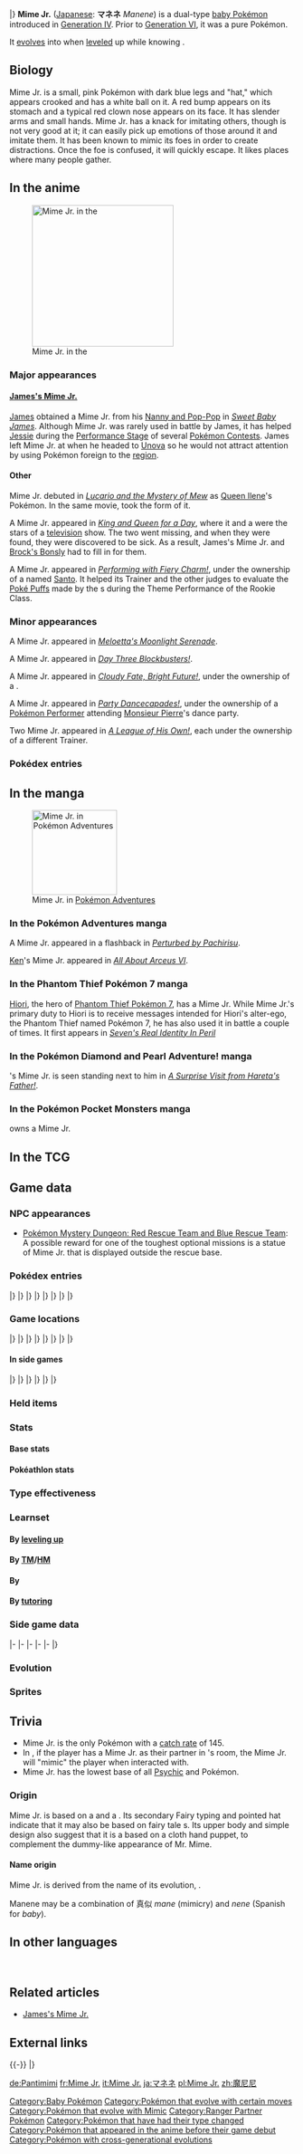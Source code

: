 {{PokémonPrevNext/Head|type=Psychic|type2=Fairy}}
{{PokémonPrevNext/Pokémon|type=Psychic|prevnum=438|prev=Bonsly|nextnum=440|next=Happiny|roundleft=tl|roundright=tr}}
{{PokémonPrevNext/Disambig|species=Mime Jr.}}
|}
{{Pokémon Infobox
|name=Mime Jr.
|jname=マネネ
|tmname=Manene
|image=439Mime Jr.png
|ndex=439
|sdex=094
|karea=Coastal
|kdex=113
|abrow=164
|obrow=169
|opbrow=101
|typebox=1
|type1=Psychic
|type2=Fairy
|category=Mime
|height-ftin=2'00"
|height-m=0.6
|weight-lbs=28.7
|weight-kg=13.0
|abilityn=d
|ability1=Soundproof
|ability2=Filter
|abilityd=Technician
|egggroupn=1
|egggroup1=Undiscovered
|eggcycles=25
|evtotal=1
|evsd=1
|expyield=62
|oldexp=78
|lv100exp=1,000,000
|gendercode=127
|color=Pink
|catchrate=145
|body=12
|pokefordex=mime_jr
|generation=4
|friendship=70
}}
'''Mime Jr.''' ([[List of Japanese Pokémon names|Japanese]]: '''マネネ''' ''Manene'') is a dual-type {{2t|Psychic|Fairy}} [[baby Pokémon]] introduced in [[Generation IV]]. Prior to [[Generation VI]], it was a pure {{type|Psychic}} Pokémon.

It [[Evolution|evolve]]s into {{p|Mr. Mime}} when [[level]]ed up while knowing {{m|Mimic}}.

==Biology==
Mime Jr. is a small, pink Pokémon with dark blue legs and "hat," which appears crooked and has a white ball on it. A red bump appears on its stomach and a typical red clown nose appears on its face. It has slender arms and small hands. Mime Jr. has a knack for imitating others, though is not very good at it; it can easily pick up emotions of those around it and imitate them. It has been known to mimic its foes in order to create distractions. Once the foe is confused, it will quickly escape. It likes places where many people gather.

==In the anime==
[[File:Santo Mime Jr.png|250px|thumb|left|Mime Jr. in the {{pkmn|anime}}]]
===Major appearances===
====[[James's Mime Jr.]]====
[[James]] obtained a Mime Jr. from his [[Nanny and Pop-Pop]] in ''[[AG147|Sweet Baby James]]''. Although Mime Jr. was rarely used in battle by James, it has helped [[Jessie]] during the [[Appeal|Performance Stage]] of several [[Pokémon Contest]]s. James left Mime Jr. at {{an|Team Rocket HQ}} when he headed to [[Unova]] so he would not attract attention by using Pokémon foreign to the [[region]].

====Other====
Mime Jr. debuted in ''[[M08|Lucario and the Mystery of Mew]]'' as [[Queen Ilene]]'s Pokémon. In the same movie, {{OBP|Mew|M08}} took the form of it.

A Mime Jr. appeared in ''[[AG165|King and Queen for a Day]]'', where it and a {{p|Bonsly}} were the stars of a [[television]] show. The two went missing, and when they were found, they were discovered to be sick. As a result, James's Mime Jr. and [[Brock's Bonsly]] had to fill in for them.

A Mime Jr. appeared in ''[[XY080|Performing with Fiery Charm!]]'', under the ownership of a {{pkmn|Connoisseur}} named [[Santo]]. It helped its Trainer and the other judges to evaluate the [[Poké Puff]]s made by the {{pkmn|Performer}}s during the Theme Performance of the {{to|Dendemille}} {{pkmn|Showcase}} Rookie Class.

===Minor appearances===
A Mime Jr. appeared in ''[[PK24|Meloetta's Moonlight Serenade]]''.

A Mime Jr. appeared in ''[[XY040|Day Three Blockbusters!]]''.

A Mime Jr. appeared in ''[[XY092|Cloudy Fate, Bright Future!]]'', under the ownership of a {{tc|Psychic}}.

A Mime Jr. appeared in ''[[XY105|Party Dancecapades!]]'', under the ownership of a [[Pokémon Performer]] attending [[Monsieur Pierre]]'s dance party.

Two Mime Jr. appeared in ''[[XY125|A League of His Own!]]'', each under the ownership of a different Trainer.

===Pokédex entries===
{{Animedexheader|Emerald}}
{{Animedexbody|AG147|Mime Jr.|Ash's Pokédex|Mime Jr., the Mime Pokémon. It can quickly {{m|Mimic|imitate}} anyone it sees. It can sense people's emotions as well, and when it senses danger it will erect a {{m|barrier}}, so it can escape.}}
{{Animedexfooter/Pokémon|''Advanced Generation''|Emerald}}

==In the manga==
[[File:Ken Mime Jr. Adventures.png|thumb|150px|Mime Jr. in [[Pokémon Adventures]]]]
===In the Pokémon Adventures manga===
A Mime Jr. appeared in a flashback in ''[[PS351|Perturbed by Pachirisu]]''.

[[Team Rocket Elite Trio|Ken]]'s Mime Jr. appeared in ''[[PS457|All About Arceus VI]]''.

===In the Phantom Thief Pokémon 7 manga===
[[Hiori]], the hero of [[Phantom Thief Pokémon 7]], has a Mime Jr. While Mime Jr.'s primary duty to Hiori is to receive messages intended for Hiori's alter-ego, the Phantom Thief named Pokémon 7, he has also used it in battle a couple of times. It first appears in ''[[P7-02|Seven's Real Identity In Peril]]''

===In the Pokémon Diamond and Pearl Adventure! manga===
{{OBP|Jun|DPA}}'s Mime Jr. is seen standing next to him in ''[[DPA27|A Surprise Visit from Hareta's Father!]]''.

===In the Pokémon Pocket Monsters manga===
{{OBP|Dia|Pocket Monsters DP}} owns a Mime Jr.

==In the TCG==
{{main|Mime Jr. (TCG)}}

==Game data==
===NPC appearances===
*[[Pokémon Mystery Dungeon: Red Rescue Team and Blue Rescue Team]]: A possible reward for one of the toughest optional missions is a statue of Mime Jr. that is displayed outside the rescue base.

===Pokédex entries===
{{Dex/Header|type=Psychic|type2=Fairy}}
{{Dex/NA|gen=IV}}
{{Dex/Gen|gen=IV}}
{{Dex/Entry1|v=Diamond|entry=It habitually {{m|mimic}}s foes. Once mimicked, the foe cannot take its eyes off this Pokémon.}}
{{Dex/Entry1|v=Pearl|entry=It likes places where people gather. It mimics foes to confuse them, then makes its getaway.}}
{{Dex/Entry1|v=Platinum|entry=It mimics the expressions and motions of those it sees to understand the feelings of others.}}
{{Dex/Entry2|v=HeartGold|v2=SoulSilver|entry=In an attempt to confuse its enemy, it mimics the enemy’s movements. Then it wastes no time in making itself scarce!}}
|}
|}
{{Dex/Gen|gen=V}}
{{Dex/Entry2|v=Black|v2=White|t=FFF|entry=It mimics the expressions and motions of those it sees to understand the feelings of others.}}
{{Dex/Entry2|v=Black 2|v2=White 2|t=FFF|entry=It mimics the expressions and motions of those it sees to understand the feelings of others.}}
|}
|}
{{Dex/Gen|gen=VI}}
{{Dex/Entry1|v=X|t=FFF|entry=In an attempt to confuse its enemy, it mimics the enemy’s movements. Then it wastes no time in making itself scarce!}}
{{Dex/Entry1|v=Y|entry=It habitually mimics foes. Once mimicked, the foe cannot take its eyes off this Pokémon.}}
{{Dex/Entry1|v=Omega Ruby|t=fff|entry=In an attempt to confuse its enemy, it mimics the enemy’s movements. Then it wastes no time in making itself scarce!}}
{{Dex/Entry1|v=Alpha Sapphire|t=FFF|entry=It habitually mimics foes. Once mimicked, the foe cannot take its eyes off this Pokémon.}}
|}
|}
{{Dex/Gen|gen=VII}}
{{Dex/Entry1|v=Ultra Sun|entry=It does its absolute best to mimic the movements and expressions of its opponents, but it's still not very good at it.}}
{{Dex/Entry1|v=Ultra Moon|entry=When this gifted mimic surprises an opponent, Mime Jr. feels so happy that it ends up forgetting it was imitating something.}}
|}
|}
{{Dex/Footer}}

===Game locations===
{{Availability/Header|type=Psychic|type2=Fairy}}
{{Availability/NA|gen=IV}}
{{Availability/Gen|gen=IV}}
{{Availability/Entry1|v=Diamond|area=[[Route]]s {{rtn|209|Sinnoh}} and {{rtn|210|Sinnoh}}, [[Trophy Garden]]}}
{{Availability/Entry1|v=Pearl|area=[[Trophy Garden]]}}
{{Availability/Entry1|v=Platinum|area=[[Trophy Garden]]}}
{{Availability/Entry2|v=HeartGold|v2=SoulSilver|area={{pkmn|breeding|Breed}} {{p|Mr. Mime}} holding an [[Odd Incense]]}}
{{Availability/Entry1|v=Pokéwalker|color=FF3333|link=Pokéwalker|area={{pw|Sinnoh Field}}}}
|}
|}
{{Availability/Gen|gen=V}}
{{Availability/Entry2/None|v=Black|v2=White}}
{{Availability/Entry1/None|v=Black 2}}
{{Availability/Entry1|v=White 2|area={{pkmn|breeding|Breed}} {{p|Mr. Mime}} holding an [[Odd Incense]]}}
|}
|}
{{Availability/Gen|gen=VI}}
{{Availability/Entry2|v=X|v2=Y|t=fff|area=[[Reflection Cave]] ([[Horde Encounter]])}}
{{Availability/Entry2/None|v=Omega Ruby|v2=Alpha Sapphire}}
|}
|}
{{Availability/Gen|gen=VII}}
{{Availability/Entry2/None|v=Sun|v2=Moon}}
{{Availability/Entry2|v=Ultra Sun|v2=Ultra Moon|area=[[Hau'oli City]]}}
|}
|}
{{Availability/Footer}}

====In side games====
{{Availability/Header|type=Psychic|type2=Fairy}}
{{Availability/NA|gen=IV}}
{{Availability/Gen|gen=IV}}
{{Availability/Entry2|v=MD Time|v2=MD Darkness|link=Pokémon Mystery Dungeon: Explorers of Time and Explorers of Darkness|area=[[Happy Outlook]] (B1-B19)}}
{{Availability/Entry1|v=MD Sky|link=Pokémon Mystery Dungeon: Explorers of Sky|area=[[Happy Outlook]] (B1-B19)}}
{{Availability/Entry1|v=Ranger: SoA|link=Pokémon Ranger: Shadows of Almia|color={{SoA color}}|area=[[Boyleland]]}}
{{Availability/Entry1|v=Rumble|color={{fire color}}|area=[[Eternal Tower]]}}
<!--{{Availability/Entry1|v=MD Stormy|link=Pokémon Mystery Dungeon (WiiWare)|color={{water color}}|area=}}-->
{{Availability/Entry1|v=PokéPark Wii|link=PokéPark Wii: Pikachu's Adventure|color={{grass color}}|area=[[Meeting Place]]}}
{{Availability/Entry1|v=Ranger: GS|link=Pokémon Ranger: Guardian Signs|color={{GS color}}|area=[[Old Mansion]], [[Fire Temple]]}}
|}
|}
{{Availability/Gen|gen=V}}
{{Availability/Entry1|1|v=Rumble Blast|color={{fire color}}|area=Tower: [[Challenger's Ground]]}}
{{Availability/Entry1|1|v=Rumble U|color={{fire color}}|area=[[Toy Collection#Guided by Pichu|Toy Collection: Guided by Pichu]]}}
|}
|}
{{Availability/Gen|gen=VI}}
{{Availability/Entry1|1|v=Battle Trozei|color={{defense color}}|area=[[Mysterious Fountain#Stage 3|Mysterious Fountain: Stage 3]]}}
{{Availability/Entry1|1|v=Shuffle|color={{beauty color}}|area=[[Albens Town|Albens Town: Stage 214]]}}
{{Availability/Entry1|1|v=Rumble World|color={{fire color}}|area=[[Dark Land#Ice Floe Island|Dark Land: Ice Floe Island]] <small>(All Areas)</small>}}
{{Availability/Entry1|1|v=Picross|color={{skill color light}}|area=[[Pokémon Picross Stages#Area 03|Area 03: Stage 03]]}}
|}
|}
{{Availability/Footer}}

===Held items===
{{HeldItems|type=Psychic|type2=Fairy
|dppt1=Leppa Berry|dppt1type=Berry|dppt1rar=5
}}

===Stats===
====Base stats====
{{BaseStats
|type=Psychic
|type2=Fairy
|HP=     20
|Attack= 25
|Defense=45
|SpAtk=  70
|SpDef=  90
|Speed=  60}}

====Pokéathlon stats====
{{Pokéthlon
|type=Psychic
|Speed=4
|SpeedMax=5
|Power=1
|PowerMax=2
|Technique=3
|TechniqueMax=5
|Stamina=1
|StaminaMax=3
|Jump=3
|JumpMax=3
}}

===Type effectiveness===
{{TypeEffectiveness
|type1=Psychic
|type2=Fairy
|Normal=  100
|Fighting= 25
|Flying=  100
|Poison=  200
|Ground=  100
|Rock=    100
|Bug=     100
|Ghost=   200
|Steel=   200
|Fire=    100
|Water=   100
|Grass=   100
|Electric=100
|Psychic=  50
|Ice=     100
|Dragon=    0
|Dark=    100
|Fairy=   100
|notes=yes
|newfairy=yes
|newfairyeffect={{typecolor2|Dragon}}, {{typecolor2|Steel}} and {{typecolor2|Poison}} moves was 1×, {{typecolor2|Dark}} and {{typecolor2|Bug}} was 2× and {{typecolor2|Fighting}} moves was ½×
|fairy=yes
|newdragon=1
|filter=maybe
|filternote={{typecolor|Poison}}-, {{typecolor|Ghost}}-, and {{typecolor2|Steel}} moves is 1½×. In {{color2|000|Generation IV}}-{{color2|000|Generation V}}, the effectiveness of {{typecolor|Bug}}-, {{typecolor|Ghost}}-, and {{typecolor2|Dark}} moves is 1½×}}

===Learnset===
====By [[Level|leveling up]]====
{{learnlist/levelh/7|Mime Jr.|Psychic|Fairy|4|SM|USUM}}
{{learnlist/levelVII|1|1|Barrier|Psychic|Status|—|—|20}}
{{learnlist/levelVII|1|1|Confusion|Psychic|Special|50|100|25||'''}}
{{learnlist/levelVII|N/A|1|Pound|Normal|Physical|40|100|35}}
{{learnlist/levelVII|1|1|Tickle|Normal|Status|—|100|20}}
{{learnlist/levelVII|4|4|Copycat|Normal|Status|—|—|20}}
{{learnlist/levelVII|8|8|Meditate|Psychic|Status|—|—|40}}
{{learnlist/levelVII|11|11|Double Slap|Normal|Physical|15|85|10}}
{{learnlist/levelVII|15|15|Mimic|Normal|Status|—|—|10}}
{{learnlist/levelVII|18|18|Encore|Normal|Status|—|100|5}}
{{learnlist/levelVII|22|22|Light Screen|Psychic|Status|—|—|30}}
{{learnlist/levelVII|22|22|Reflect|Psychic|Status|—|—|20}}
{{learnlist/levelVII|25|25|Psybeam|Psychic|Special|65|100|20||'''}}
{{learnlist/levelVII|29|29|Substitute|Normal|Status|—|—|10}}
{{learnlist/levelVII|32|32|Recycle|Normal|Status|—|—|10}}
{{learnlist/levelVII|36|36|Trick|Psychic|Status|—|100|10}}
{{learnlist/levelVII|39|39|Psychic|Psychic|Special|90|100|10||'''}}
{{learnlist/levelVII|43|43|Role Play|Psychic|Status|—|—|10}}
{{learnlist/levelVII|46|46|Baton Pass|Normal|Status|—|—|40}}
{{learnlist/levelVII|50|50|Safeguard|Normal|Status|—|—|25}}
{{learnlist/levelf/7|Mime Jr.|Psychic|Fairy|4}}

====By [[TM]]/[[HM]]====
{{learnlist/tmh/7|Mime Jr.|Psychic|Fairy|4}}
{{learnlist/tm7|TM03|Psyshock|Psychic|Special|80|100|10||'''}}
{{learnlist/tm7|TM04|Calm Mind|Psychic|Status|&mdash;|&mdash;|20}}
{{learnlist/tm7|TM06|Toxic|Poison|Status|&mdash;|90|10}}
{{learnlist/tm7|TM10|Hidden Power|Normal|Special|60|100|15}}
{{learnlist/tm7|TM11|Sunny Day|Fire|Status|&mdash;|&mdash;|5}}
{{learnlist/tm7|TM12|Taunt|Dark|Status|&mdash;|100|20}}
{{learnlist/tm7|TM16|Light Screen|Psychic|Status|&mdash;|&mdash;|30}}
{{learnlist/tm7|TM17|Protect|Normal|Status|&mdash;|&mdash;|10}}
{{learnlist/tm7|TM18|Rain Dance|Water|Status|&mdash;|&mdash;|5}}
{{learnlist/tm7|TM20|Safeguard|Normal|Status|&mdash;|&mdash;|25}}
{{learnlist/tm7|TM21|Frustration|Normal|Physical|&mdash;|100|20}}
{{learnlist/tm7|TM22|Solar Beam|Grass|Special|120|100|10}}
{{learnlist/tm7|TM24|Thunderbolt|Electric|Special|90|100|15}}
{{learnlist/tm7|TM25|Thunder|Electric|Special|110|70|10}}
{{learnlist/tm7|TM27|Return|Normal|Physical|&mdash;|100|20}}
{{learnlist/tm7|TM29|Psychic|Psychic|Special|90|100|10||'''}}
{{learnlist/tm7|TM30|Shadow Ball|Ghost|Special|80|100|15}}
{{learnlist/tm7|TM31|Brick Break|Fighting|Physical|75|100|15}}
{{learnlist/tm7|TM32|Double Team|Normal|Status|&mdash;|&mdash;|15}}
{{learnlist/tm7|TM33|Reflect|Psychic|Status|&mdash;|&mdash;|20}}
{{learnlist/tm7|TM41|Torment|Dark|Status|&mdash;|100|15}}
{{learnlist/tm7|TM42|Facade|Normal|Physical|70|100|20}}
{{learnlist/tm7|TM44|Rest|Psychic|Status|&mdash;|&mdash;|10}}
{{learnlist/tm7|TM45|Attract|Normal|Status|&mdash;|100|15}}
{{learnlist/tm7|TM46|Thief|Dark|Physical|60|100|25}}
{{learnlist/tm7|TM48|Round|Normal|Special|60|100|15}}
{{learnlist/tm7|TM56|Fling|Dark|Physical|&mdash;|100|10}}
{{learnlist/tm7|TM57|Charge Beam|Electric|Special|50|90|10}}
{{learnlist/tm7|TM73|Thunder Wave|Electric|Status|&mdash;|90|20}}
{{learnlist/tm7|TM77|Psych Up|Normal|Status|&mdash;|&mdash;|10}}
{{learnlist/tm7|TM83|Infestation|Bug|Special|20|100|20}}
{{learnlist/tm7|TM85|Dream Eater|Psychic|Special|100|100|15||'''}}
{{learnlist/tm7|TM86|Grass Knot|Grass|Special|&mdash;|100|20}}
{{learnlist/tm7|TM87|Swagger|Normal|Status|&mdash;|85|15}}
{{learnlist/tm7|TM88|Sleep Talk|Normal|Status|&mdash;|&mdash;|10}}
{{learnlist/tm7|TM90|Substitute|Normal|Status|&mdash;|&mdash;|10}}
{{learnlist/tm7|TM92|Trick Room|Psychic|Status|&mdash;|&mdash;|5}}
{{learnlist/tm7|TM100|Confide|Normal|Status|&mdash;|&mdash;|20}}
{{learnlist/tmf/7|Mime Jr.|Psychic|Fairy|4}}

====By {{pkmn|breeding}}====
{{learnlist/breedh/7|Mime Jr.|Psychic|Fairy|4}}
{{learnlist/breed7|{{MSP|427|Buneary}}{{MSP|428|Lopunny}}{{MSP|574|Gothita}}{{MSP|575|Gothorita}}{{MSP|576|Gothitelle}}|Charm|Fairy|Status|&mdash;|100|20}}
{{learnlist/breed7|{{MSP|126|Magmar}}{{MSP|467|Magmortar}}{{MSP|302|Sableye}}{{MSP|313|Volbeat}}|Confuse Ray|Ghost|Status|&mdash;|100|10}}
{{learnlist/breed7|{{MSP|296|Makuhita}}{{MSP|297|Hariyama}}{{MSP|302|Sableye}}{{MSP|619|Mienfoo}}{{MSP|620|Mienshao}}|Fake Out|Normal|Physical|40|100|10}}
{{learnlist/breed7|{{MSP|064|Kadabra}}{{MSP|065|Alakazam}}{{MSP|096|Drowzee}}{{MSP|097|Hypno}}{{MSP|574|Gothita}}{{MSP|575|Gothorita}}<br>{{MSP|576|Gothitelle}}|Future Sight|Psychic|Special|120|100|10||'''}}
{{learnlist/breed7|{{MSP|427|Buneary}}{{MSP|428|Lopunny}}|Healing Wish|Psychic|Status|&mdash;|&mdash;|10}}
{{learnlist/breed7|{{MSP|096|Drowzee}}{{MSP|097|Hypno}}{{MSP|327|Spinda}}|Hypnosis|Psychic|Status|&mdash;|60|20}}
{{learnlist/breed7|{{MSP|327|Spinda}}|Icy Wind|Ice|Special|55|95|15|*}}
{{learnlist/breed7|{{MSP|574|Gothita}}{{MSP|575|Gothorita}}{{MSP|576|Gothitelle}}|Magic Room|Psychic|Status|&mdash;|&mdash;|10}}
{{learnlist/breed7|{{MSP|122|Mr. Mime}}|Mimic|Normal|Status|&mdash;|&mdash;|10}}
{{learnlist/breed7|{{MSP|096|Drowzee}}{{MSP|097|Hypno}}{{MSP|390|Chimchar}}{{MSP|453|Croagunk}}{{MSP|454|Toxicroak}}|Nasty Plot|Dark|Status|&mdash;|&mdash;|20}}
{{learnlist/breed7|{{MSP|605|Elgyem}}{{MSP|606|Beheeyem}}|Power Split|Psychic|Status|&mdash;|&mdash;|10}}
{{learnlist/breed7|{{MSP|327|Spinda}}|Teeter Dance|Normal|Status|&mdash;|100|20}}
{{learnlist/breed7|{{MSP|064|Kadabra}}{{MSP|065|Alakazam}}{{MSP|122|Mr. Mime}}|Trick|Psychic|Status|&mdash;|100|10}}
{{learnlist/breed7|{{MSP|606|Beheeyem}}|Psychic Terrain|Psychic|Status|—|—|10|{{sup/7|USUM}}}}
{{learnlist/breed7|{{MSP|066|Machop}}{{MSP|067|Machoke}}{{MSP|068|Machamp}}{{MSP|096|Drowzee}}{{MSP|097|Hypno}}{{MSP|296|Makuhita}}<br>{{MSP|297|Hariyama}}{{MSP|532|Timburr}}{{MSP|533|Gurdurr}}{{MSP|534|Conkeldurr}}|Wake-Up Slap|Fighting|Physical|70|100|10}}
{{learnlist/breedf/7|Mime Jr.|Psychic|Fairy|4}}

====By [[Move Tutor|tutoring]]====
{{learnlist/tutorh/7|Mime Jr.|Psychic|Fairy|4}}
{{learnlist/tutor7|Ally Switch|Psychic|Status|—|—|15|||no|yes}}
{{learnlist/tutor7|Covet|Normal|Physical|60|100|25|||no|yes}}
{{learnlist/tutor7|Drain Punch|Fighting|Physical|75|100|10|||no|yes}}
{{learnlist/tutor7|Focus Punch|Fighting|Physical|150|100|20|||no|yes}}
{{learnlist/tutor7|Helping Hand|Normal|Status|—|—|20|||no|yes}}
{{learnlist/tutor7|Icy Wind|Ice|Special|55|95|15|||no|yes}}
{{learnlist/tutor7|Magic Coat|Psychic|Status|—|—|15|||no|yes}}
{{learnlist/tutor7|Magic Room|Psychic|Status|—|—|10|||no|yes}}
{{learnlist/tutor7|Recycle|Normal|Status|—|—|10|||no|yes}}
{{learnlist/tutor7|Role Play|Psychic|Status|—|—|10|||no|yes}}
{{learnlist/tutor7|Shock Wave|Electric|Special|60|—|20|||no|yes}}
{{learnlist/tutor7|Signal Beam|Bug|Special|75|100|15|||no|yes}}
{{learnlist/tutor7|Skill Swap|Psychic|Status|—|—|10|||no|yes}}
{{learnlist/tutor7|Snatch|Dark|Status|—|—|10|||no|yes}}
{{learnlist/tutor7|Snore|Normal|Special|50|100|15|||no|yes}}
{{learnlist/tutor7|Telekinesis|Psychic|Status|—|—|15|||no|yes}}
{{learnlist/tutor7|Trick|Psychic|Status|—|100|10|||no|yes}}
{{learnlist/tutor7|Uproar|Normal|Special|90|100|10|||no|yes}}
{{learnlist/tutor7|Wonder Room|Psychic|Status|—|—|10|||no|yes}}
{{learnlist/tutorf/7|Mime Jr.|Psychic|Fairy|4}}

===Side game data===
{{Spindata/Head|type=Psychic|type2=Fairy}}
{{Spindata/MDTDS|col=6|type=Psychic|ndex=439
|body=1
|rate=8.2
|IQ=F
}}
|-
{{Spindata/Ranger SoA|col=6|type=Psychic
|group=Psychic
|assist=Psychic
|fieldpower=-
|browser=It launches strange orbs to attack. It protects itself with a {{m|Light Screen|psychic barrier}}.
}}
|-
{{Spindata/Ranger GS|col=6|type=Psychic
|group=Psychic
|assist=Psychic
|field=Tackle
|fieldpower=1
|browser=It attacks by launching strange rings that make Pokémon Stopped.
}}
|-
{{Spindata/Rumble|col=3|type=Psychic
|att=2
|def=3
|speed=3
}}
{{Spindata/RumbleBlast|col=3|type=Psychic
|att=2
|def=3
|speed=3
}}
|-
{{Spindata/PokéPark|col=6|type=Psychic|ndex=439
|Pad=Mime Jr. will give you some interesting stats. You'll find him in the Tree House. His favorite Attraction is {{DL|Attractions|Rayquaza's Balloon Panic}}.
}}
|-
{{Spindata/Battle Trozei|col=3|type=Psychic|ndex=439
|power=1
}}
{{Spindata/Shuffle|col=3|type=Psychic|ndex=439|num=294
|min=50
|max=100
|raisemaxlevel=5
|skill=Quirky
|skilldesc=Sometimes erases one extra matching Pokémon elsewhere.
}}
|}

===Evolution===
{{Evobox-2
|type1=Psychic
|type2=Fairy
|pictype=art
|no1=439
|name1=Mime Jr.
|type1-1=Psychic
|type2-1=Fairy
|breed={{bag|Odd Incense}}<br>{{color2|000|Pokémon Breeding|Breed}}<br>holding {{color2|000|Odd Incense}}
|evo1={{bag|TM Normal VI}}<br>{{color2|000|Level|Level up}}<br>knowing {{color2|000|Mimic (move)|Mimic}}
|no2=122
|name2=Mr. Mime
|type1-2=Psychic
|type2-2=Fairy}}

===Sprites===
{{Spritebox/Header|type=Psychic|type2=Fairy}}
{{Spritebox/NA|gen=IV}}
{{Spritebox/4|ndex=439}}
{{Spritebox/5|ndex=439}}
{{Spritebox/6|ndex=439}}
{{Spritebox/7|ndex=439}}
{{Spritebox/Footer|439|Mime Jr.}}

==Trivia==
* Mime Jr. is the only Pokémon with a [[catch rate]] of 145.
* In {{2v2|HeartGold|SoulSilver}}, if the player has a Mime Jr. as their partner in {{OBP|Copycat|character}}'s room, the Mime Jr. will "mimic" the player when interacted with.
* Mime Jr. has the lowest base {{stat|HP}} of all [[Psychic (type)|Psychic]] and {{type|Fairy}} Pokémon.

===Origin===
Mime Jr. is based on a {{wp|mime}} and a {{wp|clown}}. Its secondary Fairy typing and pointed hat indicate that it may also be based on fairy tale {{wp|gnome}}s. Its upper body and simple design also suggest that it is a {{wp|tsukumogami}} based on a cloth hand puppet, to complement the dummy-like appearance of Mr. Mime.

====Name origin====
Mime Jr. is derived from the name of its evolution, {{p|Mr. Mime}}.

Manene may be a combination of 真似 ''mane'' (mimicry) and ''nene'' (Spanish for ''baby'').

==In other languages==
{{Other languages|type=Psychic|type2=Fairy
|ja=マネネ ''Manene''|jameaning=From 真似 ''mane'' (mimicry) and ''nene'' (Spanish for baby)
|de=Pantimimi|demeaning=From ''{{wp|Pantomime}}'' and ''{{tt|Mimik|mimic}}''
|fr=Mime Jr<!--without period-->|frmeaning=Same as English name
|es=Mime Jr.|esmeaning=Same as English name
|it=Mime Jr.|itmeaning=Same as English name
|ko=흉내내 ''Hungnaenae''|komeaning=From {{tt|흉내내기|mimicry}}
|zh_cmn=魔尼尼 ''Mó Ní Ní''|zh_cmnmeaning=Transliteration of its Japanese name. 魔 also means magic.
}}
<br clear="left">

==Related articles==
*[[James's Mime Jr.]]

==External links==

{{-}}
{{PokémonPrevNext/Head|type=Psychic|type2=Fairy}}
{{PokémonPrevNext/Pokémon|type=Psychic|prevnum=438|prev=Bonsly|nextnum=440|next=Happiny}}
|}
{{Project Pokédex notice}}

[[Category:Baby Pokémon]]
[[Category:Pokémon that evolve with certain moves]]
[[Category:Pokémon that evolve with Mimic]]
[[Category:Ranger Partner Pokémon]]
[[Category:Pokémon that have had their type changed]]
[[Category:Pokémon that appeared in the anime before their game debut]]
[[Category:Pokémon with cross-generational evolutions]]

[[de:Pantimimi]]
[[fr:Mime Jr.]]
[[it:Mime Jr.]]
[[ja:マネネ]]
[[pl:Mime Jr.]]
[[zh:魔尼尼]]